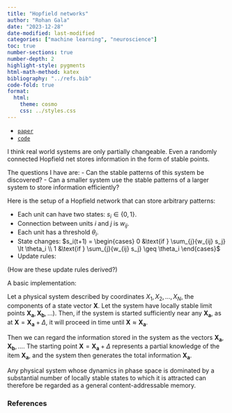 ```yaml
---
title: "Hopfield networks"
author: "Rohan Gala"
date: "2023-12-28"
date-modified: last-modified
categories: ["machine learning", "neuroscience"]
toc: true
number-sections: true
number-depth: 2
highlight-style: pygments
html-math-method: katex
bibliography: "../refs.bib"
code-fold: true
format:
  html:
    theme: cosmo
    css: ../styles.css
---
```


 - [`paper`](https://www.pnas.org/doi/epdf/10.1073/pnas.79.8.2554)
 - [`code`](https://github.com/rhngla/hopnet)

I think real world systems are only partially changeable. Even a randomly connected Hopfield net stores information in the form of stable points. 

The questions I have are:
 - Can the stable patterns of this system be discovered?
 - Can a smaller system use the stable patterns of a larger system to store information efficiently?


Here is the setup of a Hopfield network that can store arbitrary patterns:

 - Each unit can have two states: $s_i \in \{0,1\}$.
 - Connection between units $i$ and $j$ is $w_{ij}$.
 - Each unit has a threshold $\theta_i$.
 - State changes:
 $s_i(t+1) =  \begin{cases}
              0 &\text{if } \sum_{j}{w_{ij} s_j} \lt \theta_i \\
              1 &\text{if } \sum_{j}{w_{ij} s_j} \geq \theta_i
              \end{cases}$
 - Update rules:

(How are these update rules derived?)

A basic implementation:



Let a physical system described by coordinates $X_1, X_2, \ldots, X_N$, the components of a state vector $\mathbf{X}$. Let the system have locally stable limit points $\mathbf{X_a}, \mathbf{X_b}, \ldots)$. Then, if the system is started sufficiently near any $\mathbf{X_a}$, as at $\mathbf{X} = \mathbf{X_a}+\Delta$, it will proceed in time until $\mathbf{X} \approx \mathbf{X_a}$.

Then we can regard the information stored in the system as the vectors $\mathbf{X_a}, \mathbf{X_b}, \ldots$. The starting point $\mathbf{X} = \mathbf{X_a} + \Delta$ represents a partial knowledge of the item $\mathbf{X_a}$, and the system then generates the total information $\mathbf{X_a}$.

Any physical system whose dynamics in phase space is dominated by a substantial number of locally stable states to which it is attracted can therefore be regarded as a general content-addressable memory.


### References

::: {#refs}
:::